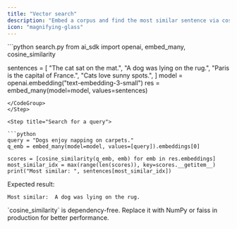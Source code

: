 ```yaml
---
title: "Vector search"
description: "Embed a corpus and find the most similar sentence via cosine similarity."
icon: "magnifying-glass"
---
```



<Steps>
<Step title="Embed your corpus">

<CodeGroup>
```python search.py
from ai_sdk import openai, embed_many, cosine_similarity

sentences = [
"The cat sat on the mat.",
"A dog was lying on the rug.",
"Paris is the capital of France.",
"Cats love sunny spots.",
]
model = openai.embedding("text-embedding-3-small")
res = embed_many(model=model, values=sentences)

````
</CodeGroup>
</Step>

<Step title="Search for a query">

```python
query = "Dogs enjoy napping on carpets."
q_emb = embed_many(model=model, values=[query]).embeddings[0]

scores = [cosine_similarity(q_emb, emb) for emb in res.embeddings]
most_similar_idx = max(range(len(scores)), key=scores.__getitem__)
print("Most similar: ", sentences[most_similar_idx])
````

Expected result:

```text
Most similar:  A dog was lying on the rug.
```

</Step>
</Steps>

<Note>
  `cosine_similarity` is dependency-free. Replace it with NumPy or faiss in production for better
  performance.
</Note>
